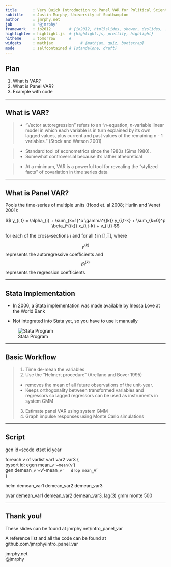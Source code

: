 ```yaml
---
title       : Very Quick Introduction to Panel VAR for Political Scientists
subtitle    : Justin Murphy, University of Southampton
author      : jmrphy.net
job         : '@jmrphy'
framework   : io2012        # {io2012, html5slides, shower, dzslides, ...}
highlighter : highlight.js  # {highlight.js, prettify, highlight}
hitheme     : tomorrow      # 
widgets     : mathjax            # {mathjax, quiz, bootstrap}
mode        : selfcontained # {standalone, draft}
---
```


## Plan

1. What is VAR?
2. What is Panel VAR?
3. Example with code

---

## What is VAR?

> - "Vector autoregression" refers to an "*n*-equation, *n*-variable linear model in which each variable is in turn explained by its own lagged values, plus current and past values of the remaining n - 1 variables." (Stock and Watson 2001)

> - Standard tool of econometrics since the 1980s (Sims 1980).
    - Somewhat controversial because it's rather atheoretical
    
> - At a minimum, VAR is a powerful tool for revealing the "stylized facts" of covariation in time series data

---

## What is Panel VAR?

Pools the time-series of multiple units (Hood et. al 2008; Hurlin and Venet 2001):

$$ y_{i,t} = \alpha_{i} + \sum_{k=1}^p \gamma^{(k)} y_{i,t-k} + \sum_{k=0}^p \beta_i^{(k)} x_{i,t-k} + v_{i,t} $$

for each of the cross-sections *i* and for all *t* in [1,T], where

$$ \gamma^{(k)} $$ represents the autoregressive coefficients and
$$ \beta_i^{(k)} $$ represents the regression coefficients

---

## Stata Implementation

- In 2006, a Stata implementation was made available by Inessa Love at the World Bank

- Not integrated into Stata yet, so you have to use it manually

![Stata Program](https://dl.dropboxusercontent.com/u/20498362/Love_program.png)

---

## Basic Workflow
> 1. Time de-mean the variables
> 2. Use the "Helmert procedure" (Arellano and Bover 1995)
      - removes the mean of all future observations of the unit-year.
      - Keeps orthogonality between transformed variables and regressors so lagged regressors can be used as instruments in system GMM
> 3. Estimate panel VAR using system GMM
> 4. Graph impulse responses using Monte Carlo simulations

---

## Script

gen id=scode
xtset id year

foreach v of varlist var1 var2 var3 {  
bysort id: egen mean_`v'=mean(`v')  
gen demean_`v'=`v'-mean_`v'  
drop mean_`v'  
}

helm demean_var1 demean_var2 demean_var3

pvar demean_var1 demean_var2 demean_var3, lag(3) gmm monte 500

---

## Thank you!

These slides can be found at jmrphy.net/intro_panel_var

A reference list and all the code can be found at github.com/jmrphy/intro_panel_var

jmrphy.net  
@jmrphy



